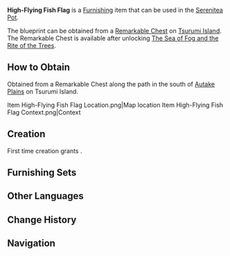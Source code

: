 {{Furnishing Infobox
|id             = 373322
|image          = Item High-Flying Fish Flag.png
|category       = Landscape
|subcategory    = Ornament
|rarity         = 3
|adeptal_energy = 30
|load           = 65
|reduced_load   = 47
|description    = These interesting colorful fish patterned flags are quite popular among the kids. It is said that the fish flag was originally designed by the fishermen. The fishermen envied the colorful fish and their seemingly fulfilling lives. Therefore, the design was created as a wish for a brighter future, especially for the children.
|blueprint      = Remarkable Chest
}}
'''High-Flying Fish Flag''' is a [[Furnishing]] item that can be used in the [[Serenitea Pot]].

The blueprint can be obtained from a [[Remarkable Chest]] on [[Tsurumi Island]]. The Remarkable Chest is available after unlocking [[The Sea of Fog and the Rite of the Trees]].

==How to Obtain==
Obtained from a Remarkable Chest along the path in the south of [[Autake Plains]] on Tsurumi Island.
<gallery hideaddbutton="true" captionalign="center">
Item High-Flying Fish Flag Location.png|Map location
Item High-Flying Fish Flag Context.png|Context
</gallery>

==Creation==
First time creation grants {{Item|Trust|24|x=}}.
{{Recipe
|type = Creation
|time = 14h
|Otogi Wood = 6
|Yellow Dye = 4
|Blue Dye = 4
|sort = Otogi Wood,Yellow Dye,Blue Dye
}}

==Furnishing Sets==
{{Craft Usage}}

==Other Languages==
{{Other Languages
|default_hidden = 1
|en      = High-Flying Fish Flag
|zhs     = 晴空缯彩游鱼旗
|zhs_rm  = Qíngkōng Zēng Cǎi Yóuyú Qí
|zht     = 晴空繒彩游魚旗
|zht_rm  = Qíngkōng Zēng Cǎi Yóuyú Qí
|ja      = 晴れ空の色鮮やかな鯉のぼり
|ja_rm   = Hare Sora no Iroazayaka-na Koi no Bori{{Assumed}}
|ko      = 화려하게 헤엄치는 물고기 깃발
|ko_rm   = 
|es      = Bandera de peces colgantes
|fr      = Drapeau-poisson de haut vol
|ru      = Флажки-рыбки
|th      = ธงปลาแหวกว่ายบนฟ้าใส
|th_rm   = 
|vi      = Cờ Cá Sắc Màu
|de      = Fischflagge am klaren Himmel
|id      = Bendera Ikan Warna-warni
|pt      = Bandeira Bordada Colorida Clara de Peixe
}}

==Change History==
{{Change History|2.2}}

==Navigation==
{{Furnishing Navbox/Exterior|Landscape}}